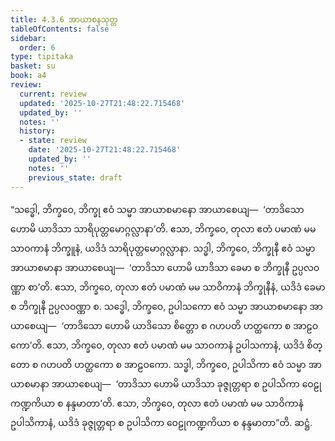```yaml
---
title: 4.3.6 အာယာစနသုတ္တ
tableOfContents: false
sidebar:
  order: 6
type: tipitaka
basket: su
book: a4
review:
  current: review
  updated: '2025-10-27T21:48:22.715468'
  updated_by: ''
  notes: ''
  history:
  - state: review
    date: '2025-10-27T21:48:22.715468'
    updated_by: ''
    notes: ''
    previous_state: draft
---
```



<ReviewStatus review={frontmatter.review} showDetails={true} />

<HypothesisAnnotation frontmatter={frontmatter} />

<DynamicBreadcrumb />

<Division number="176" book="a4" e="ch" v="15" p="482">

<Paragraph number="1064" book="a4">
“သဒ္ဓေါ, ဘိက္ခဝေ, ဘိက္ခု ဧဝံ သမ္မာ အာယာစမာနော အာယာစေယျ—  ‘တာဒိသော ဟောမိ ယာဒိသာ သာရိပုတ္တမောဂ္ဂလ္လာနာ’တိ. ဧသာ, ဘိက္ခဝေ, တုလာ ဧတံ ပမာဏံ မမ သာဝကာနံ ဘိက္ခူနံ, ယဒိဒံ သာရိပုတ္တမောဂ္ဂလ္လာနာ.
</Paragraph>

<Paragraph number="1065" book="a4">
သဒ္ဓါ, ဘိက္ခဝေ, ဘိက္ခုနီ ဧဝံ သမ္မာ အာယာစမာနာ အာယာစေယျ—  ‘တာဒိသာ ဟောမိ ယာဒိသာ ခေမာ စ ဘိက္ခုနီ ဥပ္ပလဝဏ္ဏာ စာ’တိ. ဧသာ, ဘိက္ခဝေ, တုလာ ဧတံ ပမာဏံ မမ သာဝိကာနံ ဘိက္ခုနီနံ, ယဒိဒံ ခေမာ စ ဘိက္ခုနီ ဥပ္ပလဝဏ္ဏာ စ.
</Paragraph>

<Paragraph number="1066" book="a4">
သဒ္ဓေါ, ဘိက္ခဝေ, ဥပါသကော ဧဝံ သမ္မာ အာယာစမာနော အာယာစေယျ—  ‘တာဒိသော ဟောမိ ယာဒိသော စိတ္တော စ ဂဟပတိ ဟတ္ထကော စ အာဠဝကော’တိ. ဧသာ, ဘိက္ခဝေ, တုလာ ဧတံ ပမာဏံ မမ သာဝကာနံ ဥပါသကာနံ, ယဒိဒံ စိတ္တော စ ဂဟပတိ ဟတ္ထကော စ အာဠဝကော.
</Paragraph>

<Paragraph number="1067" book="a4">
သဒ္ဓါ, ဘိက္ခဝေ, ဥပါသိကာ ဧဝံ သမ္မာ အာယာစမာနာ အာယာစေယျ—  ‘တာဒိသာ ဟောမိ ယာဒိသာ ခုဇ္ဇုတ္တရာ စ ဥပါသိကာ ဝေဠုကဏ္ဍကိယာ စ နန္ဒမာတာ’တိ. ဧသာ, ဘိက္ခဝေ, တုလာ ဧတံ ပမာဏံ မမ သာဝိကာနံ ဥပါသိကာနံ, ယဒိဒံ ခုဇ္ဇုတ္တရာ စ ဥပါသိကာ ဝေဠုကဏ္ဍကိယာ စ နန္ဒမာတာ”တိ.

</Paragraph>
</Division>

<Paragraph number="1068" type="center" book="a4">
ဆဋ္ဌံ.
</Paragraph>